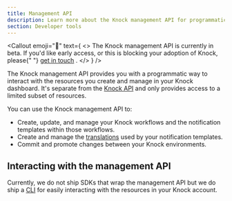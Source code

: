 ```yaml
---
title: Management API
description: Learn more about the Knock management API for programmatically interacting with your Knock dashboard resources.
section: Developer tools
---
```



<Callout
  emoji="🚧"
  text={
    <>
      The Knock management API is currently in beta. If you'd like early access,
      or this is blocking your adoption of Knock, please{" "}
      <a href="mailto:support@knock.app?subject=Management API">get in touch</a>
      .
    </>
  }
/>

The Knock management API provides you with a programmatic way to interact with the resources you create and manage in your Knock dashboard. It's separate from the [Knock API](/reference) and only provides access to a limited subset of resources.

You can use the Knock management API to:

- Create, update, and manage your Knock workflows and the notification templates within those workflows.
- Create and manage the [translations](/send-and-manage-data/translations) used by your notification templates.
- Commit and promote changes between your Knock environments.

## Interacting with the management API

Currently, we do not ship SDKs that wrap the management API but we do ship a [CLI](/developer-tools/knock-cli) for easily interacting with the resources in your Knock account.

<!-- TODO: add a Knock MAPI reference -->
